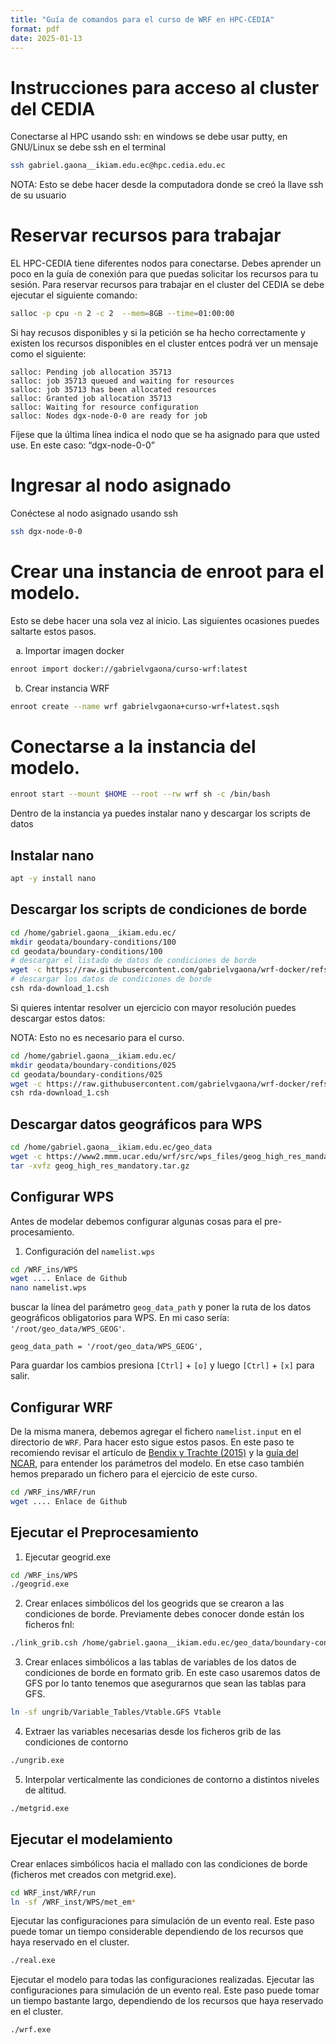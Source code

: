 ```yaml
---
title: "Guía de comandos para el curso de WRF en HPC-CEDIA"
format: pdf
date: 2025-01-13
---
```


# Instrucciones para acceso al cluster del CEDIA

Conectarse al HPC usando ssh: en windows se debe usar putty, en GNU/Linux se debe ssh en el terminal

```bash
ssh gabriel.gaona__ikiam.edu.ec@hpc.cedia.edu.ec
```

NOTA: Esto se debe hacer desde la computadora donde se creó la llave ssh de su usuario

# Reservar recursos para trabajar

EL HPC-CEDIA tiene diferentes nodos para conectarse. Debes aprender un poco en la guía de conexión para que puedas solicitar los recursos para tu sesión. Para reservar recursos para trabajar en el cluster del CEDIA se debe ejecutar el siguiente comando:

```bash
salloc -p cpu -n 2 -c 2  --mem=8GB --time=01:00:00
```

Si hay recusos disponibles y si la petición se ha hecho correctamente y existen los recursos disponibles en el cluster entces podrá ver un mensaje como el siguiente:

```
salloc: Pending job allocation 35713
salloc: job 35713 queued and waiting for resources
salloc: job 35713 has been allocated resources
salloc: Granted job allocation 35713
salloc: Waiting for resource configuration
salloc: Nodes dgx-node-0-0 are ready for job
```

Fíjese que la última línea indica el nodo que se ha asignado para que usted use. En este caso: "dgx-node-0-0"

# Ingresar al nodo asignado

Conéctese al nodo asignado usando ssh

```bash 
ssh dgx-node-0-0
```

# Crear una instancia de enroot para el modelo.

Esto se debe hacer una sola vez al inicio. Las siguientes ocasiones puedes saltarte estos pasos.

a. Importar imagen docker

```bash
enroot import docker://gabrielvgaona/curso-wrf:latest
```

b. Crear instancia WRF

```bash
enroot create --name wrf gabrielvgaona+curso-wrf+latest.sqsh
```

# Conectarse a la instancia del modelo.

```bash
enroot start --mount $HOME --root --rw wrf sh -c /bin/bash
```

Dentro de la instancia ya puedes instalar nano y descargar los scripts de datos

## Instalar nano

```bash
apt -y install nano
```

## Descargar los scripts de condiciones de borde

```bash
cd /home/gabriel.gaona__ikiam.edu.ec/
mkdir geodata/boundary-conditions/100
cd geodata/boundary-conditions/100
# descargar el listado de datos de condiciones de borde
wget -c https://raw.githubusercontent.com/gabrielvgaona/wrf-docker/refs/heads/main/home/rda-download_1.csh
# descargar los datos de condiciones de borde
csh rda-download_1.csh
```

Si quieres intentar resolver un ejercicio con mayor resolución puedes descargar estos datos:

NOTA: Esto no es necesario para el curso.

```bash
cd /home/gabriel.gaona__ikiam.edu.ec/
mkdir geodata/boundary-conditions/025
cd geodata/boundary-conditions/025
wget -c https://raw.githubusercontent.com/gabrielvgaona/wrf-docker/refs/heads/main/home/rda-download_0.25.csh
csh rda-download_1.csh
```

## Descargar datos geográficos para WPS

```bash
cd /home/gabriel.gaona__ikiam.edu.ec/geo_data
wget -c https://www2.mmm.ucar.edu/wrf/src/wps_files/geog_high_res_mandatory.tar.gz
tar -xvfz geog_high_res_mandatory.tar.gz
```

## Configurar WPS

Antes de modelar debemos configurar algunas cosas para el pre-procesamiento.

1. Configuración del `namelist.wps`

```bash
cd /WRF_ins/WPS
wget .... Enlace de Github
nano namelist.wps
```
buscar la línea del parámetro `geog_data_path` y poner la ruta de los datos geográficos obligatorios para WPS. En mi caso sería: `'/root/geo_data/WPS_GEOG'`.

```
geog_data_path = '/root/geo_data/WPS_GEOG',
```

Para guardar los cambios presiona `[Ctrl]` + `[o]` y luego `[Ctrl]` + `[x]` para salir.

## Configurar WRF

De la misma manera, debemos agregar el fichero `namelist.input` en el directorio de `WRF`. Para hacer esto sigue estos pasos. En este paso te recomiendo revisar el artículo de [Bendix y Trachte (2015)](https://eva.ikiam.edu.ec/pluginfile.php/5056/mod_resource/content/3/trachte_bendix_WRF_Beck_etal_2017.pdf) y la [guía del NCAR](https://www2.mmm.ucar.edu/wrf/users/wrf_users_guide/build/html/namelist_variables.html#physics), para entender los parámetros del modelo. En etse caso también hemos preparado un fichero para el ejercicio de este curso.

```bash
cd /WRF_ins/WRF/run
wget .... Enlace de Github
```

## Ejecutar el Preprocesamiento

1. Ejecutar geogrid.exe

```bash
cd /WRF_ins/WPS
./geogrid.exe
```

2. Crear enlaces simbólicos del los geogrids que se crearon a las condiciones de borde. Previamente debes conocer donde están los ficheros fnl: 

```bash
./link_grib.csh /home/gabriel.gaona__ikiam.edu.ec/geo_data/boundary-conditions/100/fnl_*
```

3. Crear enlaces simbólicos a las tablas de variables de los datos de condiciones de borde en formato grib. En este caso usaremos datos de GFS por lo tanto tenemos que asegurarnos que sean las tablas para GFS. 

```bash
ln -sf ungrib/Variable_Tables/Vtable.GFS Vtable
```

4. Extraer las variables necesarias desde los ficheros grib de las condiciones de contorno

```bash
./ungrib.exe
```

5. Interpolar verticalmente las condiciones de contorno a distintos niveles de altitud.

```bash
./metgrid.exe
```

## Ejecutar el modelamiento

Crear enlaces simbólicos hacia el mallado con las condiciones de borde (ficheros met creados con metgrid.exe).

```bash
cd WRF_inst/WRF/run
ln -sf /WRF_inst/WPS/met_em*
```

Ejecutar las configuraciones para simulación de un evento real. Este paso puede tomar un tiempo considerable dependiendo de los recursos que haya reservado en el cluster.

```bash
./real.exe
```

Ejecutar el modelo para todas las configuraciones realizadas. Ejecutar las configuraciones para simulación de un evento real. Este paso puede tomar un tiempo bastante largo, dependiendo de los recursos que haya reservado en el cluster.

```bash
./wrf.exe
```


